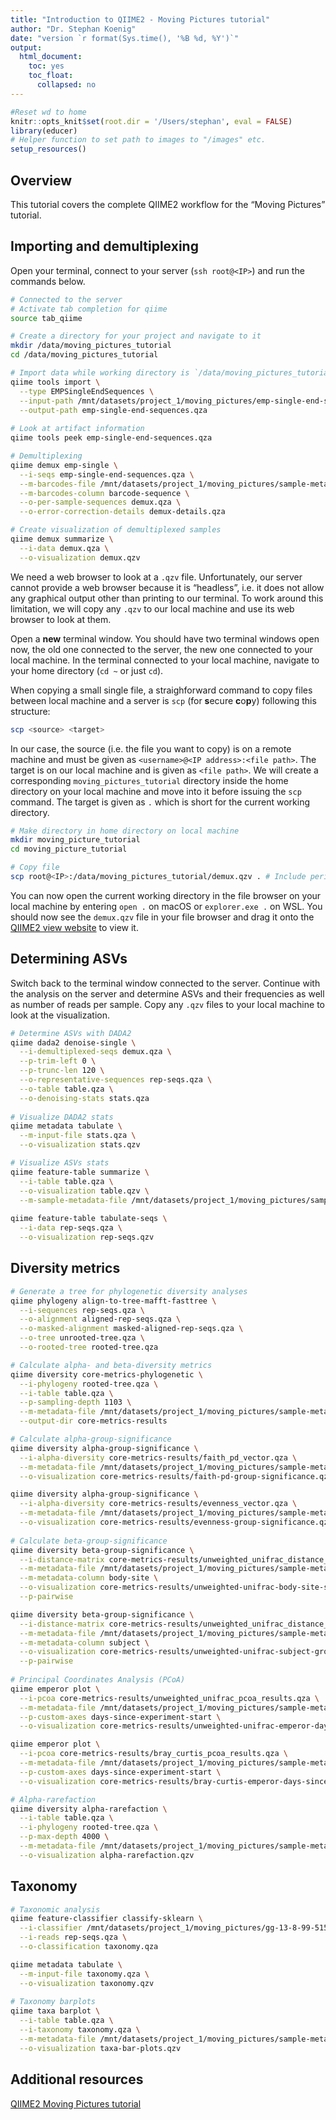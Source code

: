 ```yaml
---
title: "Introduction to QIIME2 - Moving Pictures tutorial"
author: "Dr. Stephan Koenig"
date: "version `r format(Sys.time(), '%B %d, %Y')`"
output:
  html_document:
    toc: yes
    toc_float:
      collapsed: no
---
```


```r
#Reset wd to home
knitr::opts_knit$set(root.dir = '/Users/stephan', eval = FALSE)
library(educer)
# Helper function to set path to images to "/images" etc.
setup_resources()
```

## Overview

This tutorial covers the complete QIIME2 workflow for the "Moving Pictures" tutorial.

## Importing and demultiplexing

Open your terminal, connect to your server (`ssh root@<IP>`) and run the commands below.

```bash
# Connected to the server
# Activate tab completion for qiime
source tab_qiime

# Create a directory for your project and navigate to it
mkdir /data/moving_pictures_tutorial
cd /data/moving_pictures_tutorial

# Import data while working directory is `/data/moving_pictures_tutorial`
qiime tools import \
  --type EMPSingleEndSequences \
  --input-path /mnt/datasets/project_1/moving_pictures/emp-single-end-sequences \
  --output-path emp-single-end-sequences.qza
  
# Look at artifact information
qiime tools peek emp-single-end-sequences.qza

# Demultiplexing
qiime demux emp-single \
  --i-seqs emp-single-end-sequences.qza \
  --m-barcodes-file /mnt/datasets/project_1/moving_pictures/sample-metadata.tsv \
  --m-barcodes-column barcode-sequence \
  --o-per-sample-sequences demux.qza \
  --o-error-correction-details demux-details.qza

# Create visualization of demultiplexed samples
qiime demux summarize \
  --i-data demux.qza \
  --o-visualization demux.qzv
```

We need a web browser to look at a `.qzv` file. Unfortunately, our server cannot provide a web browser because it is "headless", i.e. it does not allow any graphical output other than printing to our terminal. To work around this limitation, we will copy any `.qzv` to our local machine and use its web browser to look at them.

Open a **new** terminal window. You should have two terminal windows open now, the old one connected to the server, the new one connected to your local machine. In the terminal connected to your local machine, navigate to your home directory (`cd ~` or just `cd`).

When copying a small single file, a straighforward command to copy files between local machine and a server is `scp` (for **s**ecure **c**o**p**y) following this structure:

```bash
scp <source> <target>
```

In our case, the source (i.e. the file you want to copy) is on a remote machine and must be given as `<username>@<IP address>:<file path>`. The target is on our local machine and is given as `<file path>`. We will create a corresponding `moving_pictures_tutorial` directory inside the home directory on your local machine and move into it before issuing the `scp` command. The target is given as `.` which is short for the current working directory.

```bash
# Make directory in home directory on local machine
mkdir moving_picture_tutorial
cd moving_picture_tutorial

# Copy file
scp root@<IP>:/data/moving_pictures_tutorial/demux.qzv . # Include period!!!
```

You can now open the current working directory in the file browser on your local machine by entering `open .` on macOS or `explorer.exe .` on WSL. You should now see the `demux.qzv` file in your file browser and drag it onto the [QIIME2 view website](https://view.qiime2.org/) to view it.



## Determining ASVs

Switch back to the terminal window connected to the server. Continue with the analysis on the server and determine ASVs and their frequencies as well as number of reads per sample. Copy any `.qzv` files to your local machine to look at the visualization.

```bash
# Determine ASVs with DADA2
qiime dada2 denoise-single \
  --i-demultiplexed-seqs demux.qza \
  --p-trim-left 0 \
  --p-trunc-len 120 \
  --o-representative-sequences rep-seqs.qza \
  --o-table table.qza \
  --o-denoising-stats stats.qza
  
# Visualize DADA2 stats
qiime metadata tabulate \
  --m-input-file stats.qza \
  --o-visualization stats.qzv

# Visualize ASVs stats
qiime feature-table summarize \
  --i-table table.qza \
  --o-visualization table.qzv \
  --m-sample-metadata-file /mnt/datasets/project_1/moving_pictures/sample-metadata.tsv
  
qiime feature-table tabulate-seqs \
  --i-data rep-seqs.qza \
  --o-visualization rep-seqs.qzv
```

## Diversity metrics

```bash
# Generate a tree for phylogenetic diversity analyses
qiime phylogeny align-to-tree-mafft-fasttree \
  --i-sequences rep-seqs.qza \
  --o-alignment aligned-rep-seqs.qza \
  --o-masked-alignment masked-aligned-rep-seqs.qza \
  --o-tree unrooted-tree.qza \
  --o-rooted-tree rooted-tree.qza

# Calculate alpha- and beta-diversity metrics
qiime diversity core-metrics-phylogenetic \
  --i-phylogeny rooted-tree.qza \
  --i-table table.qza \
  --p-sampling-depth 1103 \
  --m-metadata-file /mnt/datasets/project_1/moving_pictures/sample-metadata.tsv \
  --output-dir core-metrics-results

# Calculate alpha-group-significance
qiime diversity alpha-group-significance \
  --i-alpha-diversity core-metrics-results/faith_pd_vector.qza \
  --m-metadata-file /mnt/datasets/project_1/moving_pictures/sample-metadata.tsv \
  --o-visualization core-metrics-results/faith-pd-group-significance.qzv

qiime diversity alpha-group-significance \
  --i-alpha-diversity core-metrics-results/evenness_vector.qza \
  --m-metadata-file /mnt/datasets/project_1/moving_pictures/sample-metadata.tsv \
  --o-visualization core-metrics-results/evenness-group-significance.qzv
  
# Calculate beta-group-significance
qiime diversity beta-group-significance \
  --i-distance-matrix core-metrics-results/unweighted_unifrac_distance_matrix.qza \
  --m-metadata-file /mnt/datasets/project_1/moving_pictures/sample-metadata.tsv \
  --m-metadata-column body-site \
  --o-visualization core-metrics-results/unweighted-unifrac-body-site-significance.qzv \
  --p-pairwise

qiime diversity beta-group-significance \
  --i-distance-matrix core-metrics-results/unweighted_unifrac_distance_matrix.qza \
  --m-metadata-file /mnt/datasets/project_1/moving_pictures/sample-metadata.tsv \
  --m-metadata-column subject \
  --o-visualization core-metrics-results/unweighted-unifrac-subject-group-significance.qzv \
  --p-pairwise
  
# Principal Coordinates Analysis (PCoA)
qiime emperor plot \
  --i-pcoa core-metrics-results/unweighted_unifrac_pcoa_results.qza \
  --m-metadata-file /mnt/datasets/project_1/moving_pictures/sample-metadata.tsv \
  --p-custom-axes days-since-experiment-start \
  --o-visualization core-metrics-results/unweighted-unifrac-emperor-days-since-experiment-start.qzv

qiime emperor plot \
  --i-pcoa core-metrics-results/bray_curtis_pcoa_results.qza \
  --m-metadata-file /mnt/datasets/project_1/moving_pictures/sample-metadata.tsv \
  --p-custom-axes days-since-experiment-start \
  --o-visualization core-metrics-results/bray-curtis-emperor-days-since-experiment-start.qzv

# Alpha-rarefaction
qiime diversity alpha-rarefaction \
  --i-table table.qza \
  --i-phylogeny rooted-tree.qza \
  --p-max-depth 4000 \
  --m-metadata-file /mnt/datasets/project_1/moving_pictures/sample-metadata.tsv \
  --o-visualization alpha-rarefaction.qzv
```

## Taxonomy

```bash
# Taxonomic analysis
qiime feature-classifier classify-sklearn \
  --i-classifier /mnt/datasets/project_1/moving_pictures/gg-13-8-99-515-806-nb-classifier.qza \
  --i-reads rep-seqs.qza \
  --o-classification taxonomy.qza

qiime metadata tabulate \
  --m-input-file taxonomy.qza \
  --o-visualization taxonomy.qzv
  
# Taxonomy barplots
qiime taxa barplot \
  --i-table table.qza \
  --i-taxonomy taxonomy.qza \
  --m-metadata-file /mnt/datasets/project_1/moving_pictures/sample-metadata.tsv \
  --o-visualization taxa-bar-plots.qzv
```



## Additional resources

[QIIME2 Moving Pictures tutorial](https://docs.qiime2.org/2020.8/tutorials/moving-pictures/)
